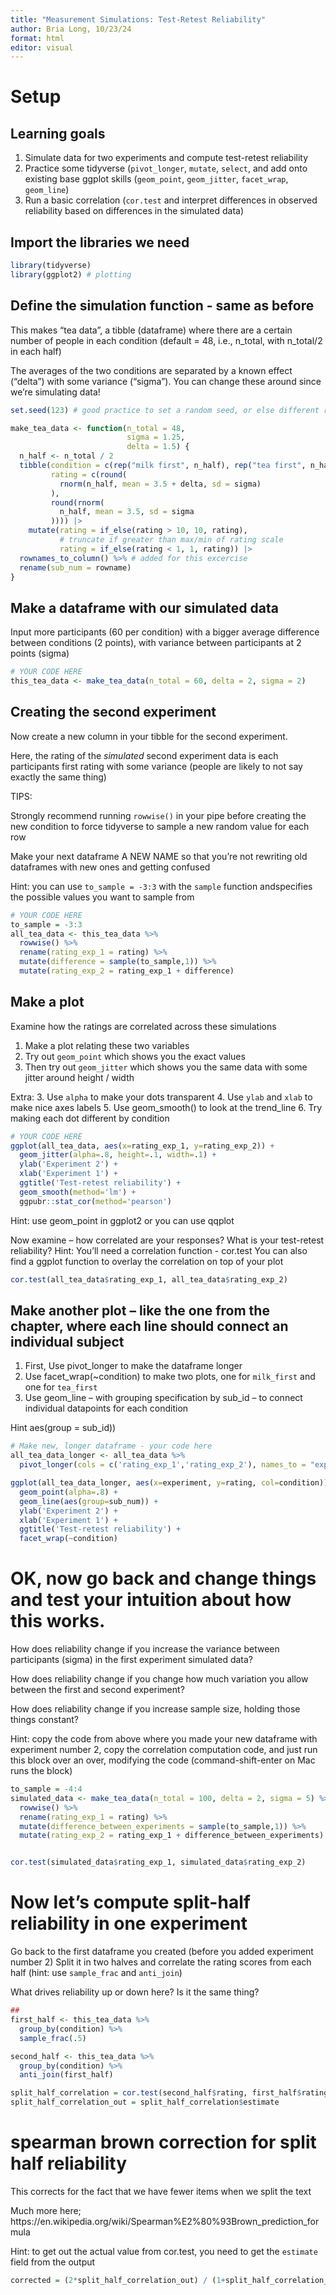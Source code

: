 ```yaml
---
title: "Measurement Simulations: Test-Retest Reliability"
author: Bria Long, 10/23/24 
format: html
editor: visual
---
```


# Setup

## Learning goals

1.  Simulate data for two experiments and compute test-retest reliability
2.  Practice some tidyverse (`pivot_longer`, `mutate`, `select`, and add onto existing base ggplot skills (`geom_point`, `geom_jitter`, `facet_wrap`, `geom_line`)
3.  Run a basic correlation (`cor.test` and interpret differences in observed reliability based on differences in the simulated data)

## Import the libraries we need

```r
library(tidyverse)
library(ggplot2) # plotting

```

## Define the simulation function - same as before

This makes "tea data", a tibble (dataframe) where there are a certain number of people in each condition (default = 48, i.e., n_total, with n_total/2 in each half)

The averages of the two conditions are separated by a known effect ("delta") with some variance ("sigma"). You can change these around since we're simulating data!

```r
set.seed(123) # good practice to set a random seed, or else different runs get you different results
```

```r
make_tea_data <- function(n_total = 48,
                          sigma = 1.25,
                          delta = 1.5) {
  n_half <- n_total / 2
  tibble(condition = c(rep("milk first", n_half), rep("tea first", n_half)),
         rating = c(round(
           rnorm(n_half, mean = 3.5 + delta, sd = sigma)
         ),
         round(rnorm(
           n_half, mean = 3.5, sd = sigma
         )))) |>
    mutate(rating = if_else(rating > 10, 10, rating),
           # truncate if greater than max/min of rating scale
           rating = if_else(rating < 1, 1, rating)) |>
  rownames_to_column() %>% # added for this excercise
  rename(sub_num = rowname)
}
```

## Make a dataframe with our simulated data

 Input more participants (60 per condition) with a bigger average difference between conditions (2 points), with variance between participants at 2 points (sigma)


```r
# YOUR CODE HERE
this_tea_data <- make_tea_data(n_total = 60, delta = 2, sigma = 2) 

```

## Creating the second experiment

Now create a new column in your tibble for the second experiment.

Here, the rating of the *simulated* second experiment data is each participants first rating with some variance (people are likely to not say exactly the same thing)

TIPS:

Strongly recommend running `rowwise()` in your pipe before creating the new condition to force tidyverse to sample a new random value for each row

Make your next dataframe A NEW NAME so that you're not rewriting old dataframes with new ones and getting confused

Hint: you can use `to_sample = -3:3` with the `sample` function andspecifies the possible values you want to sample from

```r
# YOUR CODE HERE
to_sample = -3:3
all_tea_data <- this_tea_data %>%
  rowwise() %>%
  rename(rating_exp_1 = rating) %>%
  mutate(difference = sample(to_sample,1)) %>%
  mutate(rating_exp_2 = rating_exp_1 + difference)
```

## Make a plot

Examine how the ratings are correlated across these simulations

1.  Make a plot relating these two variables
2.  Try out `geom_point` which shows you the exact values
3.  Then try out `geom_jitter` which shows you the same data with some jitter around height / width

Extra: 3. Use `alpha` to make your dots transparent 4. Use `ylab` and `xlab` to make nice axes labels 5. Use geom_smooth() to look at the trend_line 6. Try making each dot different by condition

```R
# YOUR CODE HERE
ggplot(all_tea_data, aes(x=rating_exp_1, y=rating_exp_2)) +
  geom_jitter(alpha=.8, height=.1, width=.1) +
  ylab('Experiment 2') +
  xlab('Experiment 1') +
  ggtitle('Test-retest reliability') +
  geom_smooth(method='lm') +
  ggpubr::stat_cor(method='pearson')
```

Hint: use geom_point in ggplot2 or you can use qqplot

Now examine -- how correlated are your responses? What is your test-retest reliability? Hint: You'll need a correlation function - cor.test You can also find a ggplot function to overlay the correlation on top of your plot

```R
cor.test(all_tea_data$rating_exp_1, all_tea_data$rating_exp_2)
```

## Make another plot -- like the one from the chapter, where each line should connect an individual subject

1.  First, Use pivot_longer to make the dataframe longer
2.  Use facet_wrap(\~condition) to make two plots, one for `milk_first` and one for `tea_first`
3.  Use geom_line -- with grouping specification by sub_id -- to connect individual datapoints for each condition

Hint aes(group = sub_id))

```r
# Make new, longer dataframe - your code here
all_tea_data_longer <- all_tea_data %>%
  pivot_longer(cols = c('rating_exp_1','rating_exp_2'), names_to = "experiment", values_to='rating')
```

```r
ggplot(all_tea_data_longer, aes(x=experiment, y=rating, col=condition)) +
  geom_point(alpha=.8) +
  geom_line(aes(group=sub_num)) +
  ylab('Experiment 2') +
  xlab('Experiment 1') +
  ggtitle('Test-retest reliability') +
  facet_wrap(~condition)
```

# OK, now go back and change things and test your intuition about how this works.

How does reliability change if you increase the variance between participants (sigma) in the first experiment simulated data?

How does reliability change if you change how much variation you allow between the first and second experiment?

How does reliability change if you increase sample size, holding those things constant?

Hint: copy the code from above where you made your new dataframe with experiment number 2, copy the correlation computation code, and just run this block over an over, modifying the code (command-shift-enter on Mac runs the block)

```r

to_sample = -4:4
simulated_data <- make_tea_data(n_total = 100, delta = 2, sigma = 5) %>%
  rowwise() %>%
  rename(rating_exp_1 = rating) %>%
  mutate(difference_between_experiments = sample(to_sample,1)) %>%
  mutate(rating_exp_2 = rating_exp_1 + difference_between_experiments)


cor.test(simulated_data$rating_exp_1, simulated_data$rating_exp_2)
```
# Now let's compute split-half reliability in one experiment
Go back to the first dataframe you created (before you added experiment number 2)
Split it in two halves and correlate the rating scores from each half (hint: use `sample_frac` and `anti_join`)

What drives reliability up or down here? Is it the same thing?
```r
##
first_half <- this_tea_data %>%
  group_by(condition) %>%
  sample_frac(.5)

second_half <- this_tea_data %>%
  group_by(condition) %>%
  anti_join(first_half)

split_half_correlation = cor.test(second_half$rating, first_half$rating)
split_half_correlation_out = split_half_correlation$estimate
```

# spearman brown correction for split half reliability
This corrects for the fact that we have fewer items when we split the text

Much more here;
https://en.wikipedia.org/wiki/Spearman%E2%80%93Brown_prediction_formula

Hint: to get out the actual value from cor.test, you need to get the `estimate` field from the output


```r
corrected = (2*split_half_correlation_out) / (1+split_half_correlation_out)
```
